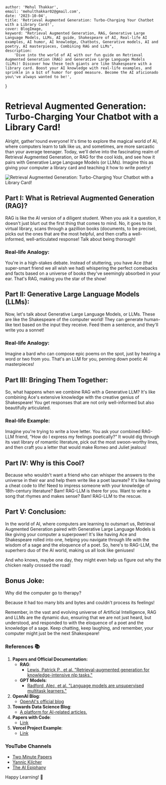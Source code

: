 

	author: 'Mehul Thakkar',
	email: 'mehulthakkar02@gmail.com',
	date: '2023-10-04',
	title: 'Retrieval Augmented Generation: Turbo-Charging Your Chatbot with a Library Card!',
	cover: BlogImage,
	keyword: "Retrieval Augmented Generation, RAG, Generative Large Language Models, LLMs, AI guide, Shakespeare of AI, Real-life AI examples, AI humor, AI knowledge, Chatbots, Generative models, AI and poetry, AI masterpieces, Combining RAG and LLMs",
	description:
		'Dive into the world of AI with our fun guide on Retrieval Augmented Generation (RAG) and Generative Large Language Models (LLMs)! Discover how these tech giants are like Shakespeare with a library card. Boost your AI knowledge with real-life examples, and sprinkle in a bit of humor for good measure. Become the AI aficionado you\'ve always wanted to be!',
}


<Head>
	<meta name="image" property="og:image" content="https://mehulcse.com/RAG.png" />
	<meta property="article:publish_date" content="2023-10-04" />
	<meta property="article:published_time" content="2023-10-04T00:00:00+00:00" />
	<meta property="article:author" content="Mehul Thakkar" />
	<meta property="image" content="../../images/photos/RAG.png" />
</Head>

# Retrieval Augmented Generation: Turbo-Charging Your Chatbot with a Library Card!

Alright, gather'round everyone! It's time to explore the magical world of AI, where computers learn to talk like us, and sometimes, are more sarcastic than your average teenager. Today, we'll delve into the fascinating realm of Retrieval Augmented Generation, or RAG for the cool kids, and see how it pairs with Generative Large Language Models (or LLMs). Imagine this as giving your computer a library card and teaching it how to write poetry!

<Image src={BlogImage} alt="Retrieval Augmented Generation: Turbo-Charging Your Chatbot with a Library Card!" />

## Part I: What is Retrieval Augmented Generation (RAG)?
RAG is like the AI version of a diligent student. When you ask it a question, it doesn't just blurt out the first thing that comes to mind. No, it goes to its virtual library, scans through a gazillion books (documents, to be precise), picks out the ones that are the most helpful, and then crafts a well-informed, well-articulated response! Talk about being thorough!

### Real-life Analogy:
You're in a high-stakes debate. Instead of stuttering, you have Ace (that super-smart friend we all wish we had) whispering the perfect comebacks and facts based on a universe of books they've seemingly absorbed in your ear. That's RAG, making you the star of the show!

## Part II: Generative Large Language Models (LLMs):

Now, let's talk about Generative Large Language Models, or LLMs. These are like the Shakespeare of the computer world! They can generate human-like text based on the input they receive. Feed them a sentence, and they'll write you a sonnet!

### Real-life Analogy:

Imagine a bard who can compose epic poems on the spot, just by hearing a word or two from you. That's an LLM for you, penning down poetic AI masterpieces!

## Part III: Bringing Them Together:

So, what happens when we combine RAG with a Generative LLM? It's like combining Ace's extensive knowledge with the creative genius of Shakespeare! You get responses that are not only well-informed but also beautifully articulated.

### Real-life Example:

Imagine you're trying to write a love letter. You ask your combined RAG-LLM friend, “How do I express my feelings poetically?” It would dig through its vast library of romantic literature, pick out the most swoon-worthy lines, and then craft you a letter that would make Romeo and Juliet jealous!

## Part IV: Why is this Cool?

Because who wouldn't want a friend who can whisper the answers to the universe in their ear and help them write like a poet laureate? It's like having a cheat code to life! Need to impress someone with your knowledge of 18th-century literature? Bam! RAG-LLM is there for you. Want to write a song that rhymes and makes sense? Bam! RAG-LLM to the rescue.

## Part V: Conclusion:

In the world of AI, where computers are learning to outsmart us, Retrieval Augmented Generation paired with Generative Large Language Models is like giving your computer a superpower! It's like having Ace and Shakespeare rolled into one, helping you navigate through life with the wisdom of a sage and the eloquence of a poet. So, here's to RAG-LLM, the superhero duo of the AI world, making us all look like geniuses!

And who knows, maybe one day, they might even help us figure out why the chicken really crossed the road!

## Bonus Joke:

Why did the computer go to therapy?

Because it had too many bits and bytes and couldn't process its feelings!

Remember, in the vast and evolving universe of Artificial Intelligence, RAG and LLMs are the dynamic duo, ensuring that we are not just heard, but understood, and responded to with the eloquence of a poet and the knowledge of a sage. Keep chatting, keep laughing, and remember, your computer might just be the next Shakespeare!

### References 📚

1. **Papers and Official Documentation:**
	- **RAG**:
		- [Lewis, Patrick P., et al. "Retrieval-augmented generation for knowledge-intensive nlp tasks."](https://arxiv.org/abs/2005.11401)
	- **GPT Models**:
		- [Radford, Alec, et al. "Language models are unsupervised multitask learners."](https://cdn.openai.com/better-language-models/language_models_are_unsupervised_multitask_learners.pdf)
2. **OpenAI Blog**:
	- [OpenAI's official blog](https://www.openai.com/blog/)
3. **Towards Data Science Blog**:
	- [A platform for AI-related articles.](https://towardsdatascience.com/)
4. **Papers with Code**:
	- [Link](https://paperswithcode.com/paper/retrieval-augmented-generation-for-knowledge)
5. **Vercel Project Example**:
	- [Link](https://vercel.com/templates/next.js/pinecone-vercel-ai)

### YouTube Channels

- [Two Minute Papers](https://www.youtube.com/user/keeroyz)
- [Yannic Kilcher](https://www.youtube.com/c/YannicKilcher)
- [The AI Epiphany](https://www.youtube.com/c/TheAIEpiphany)

Happy Learning! 🎉
